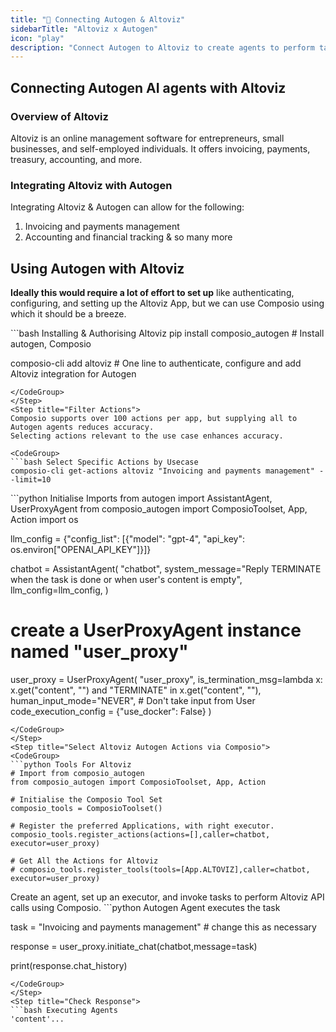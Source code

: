 ```yaml
---
title: "🚀 Connecting Autogen & Altoviz"
sidebarTitle: "Altoviz x Autogen"
icon: "play"
description: "Connect Autogen to Altoviz to create agents to perform tasks using natural language"
---
```


## Connecting Autogen AI agents with Altoviz

### Overview of Altoviz

Altoviz is an online management software for entrepreneurs, small businesses, and self-employed individuals. It offers invoicing, payments, treasury, accounting, and more.

### Integrating Altoviz with Autogen

Integrating Altoviz & Autogen can allow for the following:

1. Invoicing and payments management
2. Accounting and financial tracking
& so many more

## Using Autogen with Altoviz

<Steps>
<Step title="Setting Up the Environment">

**Ideally this would require a lot of effort to set up** like authenticating, configuring, and setting up the Altoviz App, but we can use Composio using which it should be a breeze.

<CodeGroup>
```bash Installing & Authorising Altoviz
pip install composio_autogen # Install autogen, Composio 

composio-cli add altoviz # One line to authenticate, configure and add Altoviz integration for Autogen
```
</CodeGroup>
</Step>
<Step title="Filter Actions">
Composio supports over 100 actions per app, but supplying all to Autogen agents reduces accuracy.
Selecting actions relevant to the use case enhances accuracy.

<CodeGroup>
```bash Select Specific Actions by Usecase
composio-cli get-actions altoviz "Invoicing and payments management" --limit=10
```
</CodeGroup>

</Step>
<Step title="Import Base Packages">

<CodeGroup>
```python Initialise Imports
from autogen import AssistantAgent, UserProxyAgent
from composio_autogen import ComposioToolset, App, Action
import os

llm_config = {"config_list": [{"model": "gpt-4", "api_key": os.environ["OPENAI_API_KEY"]}]}

chatbot = AssistantAgent(
    "chatbot",
    system_message="Reply TERMINATE when the task is done or when user's content is empty",
    llm_config=llm_config,
)

# create a UserProxyAgent instance named "user_proxy"
user_proxy = UserProxyAgent(
    "user_proxy",
    is_termination_msg=lambda x: x.get("content", "") and "TERMINATE" in x.get("content", ""),
    human_input_mode="NEVER", # Don't take input from User
    code_execution_config = {"use_docker": False}
)
```
</CodeGroup>
</Step>
<Step title="Select Altoviz Autogen Actions via Composio">
<CodeGroup>
```python Tools For Altoviz
# Import from composio_autogen
from composio_autogen import ComposioToolset, App, Action

# Initialise the Composio Tool Set
composio_tools = ComposioToolset()

# Register the preferred Applications, with right executor. 
composio_tools.register_actions(actions=[],caller=chatbot, executor=user_proxy)

# Get All the Actions for Altoviz
# composio_tools.register_tools(tools=[App.ALTOVIZ],caller=chatbot, executor=user_proxy) 
```
</CodeGroup>
</Step>
<Step title="Execute the Agent">
Create an agent, set up an executor, and invoke tasks to perform Altoviz API calls using Composio. 
<CodeGroup>
```python Autogen Agent executes the task

task = "Invoicing and payments management" # change this as necessary

response = user_proxy.initiate_chat(chatbot,message=task)

print(response.chat_history)
```
</CodeGroup>
</Step>
<Step title="Check Response">
```bash Executing Agents
'content'...
```
</Step>
</Steps>

